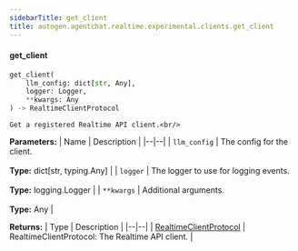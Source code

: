 ```yaml
---
sidebarTitle: get_client
title: autogen.agentchat.realtime.experimental.clients.get_client
---
```


<code class="doc-symbol doc-symbol-heading doc-symbol-function"></code>
#### get_client

```python
get_client(
    llm_config: dict[str, Any],
    logger: Logger,
    **kwargs: Any
) -> RealtimeClientProtocol
```

    Get a registered Realtime API client.<br/>

<b>Parameters:</b>
| Name | Description |
|--|--|
| `llm_config` | The config for the client.<br/><br/>**Type:** dict[str, typing.Any] |
| `logger` | The logger to use for logging events.<br/><br/>**Type:** logging.Logger |
| `**kwargs` | Additional arguments.<br/><br/>**Type:** Any |

<b>Returns:</b>
| Type | Description |
|--|--|
| [RealtimeClientProtocol](/docs/api-reference/autogen/agentchat/realtime/experimental/clients/RealtimeClientProtocol) | RealtimeClientProtocol: The Realtime API client. |

<br />